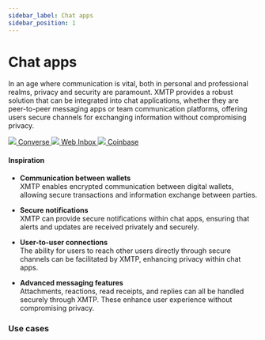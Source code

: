 ```yaml
---
sidebar_label: Chat apps
sidebar_position: 1
---
```



# Chat apps

In an age where communication is vital, both in personal and professional realms, privacy and security are paramount. XMTP provides a robust solution that can be integrated into chat applications, whether they are peer-to-peer messaging apps or team communication platforms, offering users secure channels for exchanging information without compromising privacy.

<div class="chain-list white">
  <a href="https://getconverse.app" class="chain-item">
    <img src={converse} />
    <span>Converse</span>
  </a>
  <a href="https://xmtp.chat/" class="chain-item">
    <img src={webinbox} />
    <span>Web Inbox</span>
  </a>
  <a href="https://www.coinbase.com/wallet" class="chain-item">
    <img src={cb} />
    <span>Coinbase</span>
  </a>
</div>

#### Inspiration

- **Communication between wallets**  
   XMTP enables encrypted communication between digital wallets, allowing secure transactions and information exchange between parties.

- **Secure notifications**  
   XMTP can provide secure notifications within chat apps, ensuring that alerts and updates are received privately and securely.

- **User-to-user connections**  
   The ability for users to reach other users directly through secure channels can be facilitated by XMTP, enhancing privacy within chat apps.

- **Advanced messaging features**  
   Attachments, reactions, read receipts, and replies can all be handled securely through XMTP. These enhance user experience without compromising privacy.

### Use cases


<Usecases />
